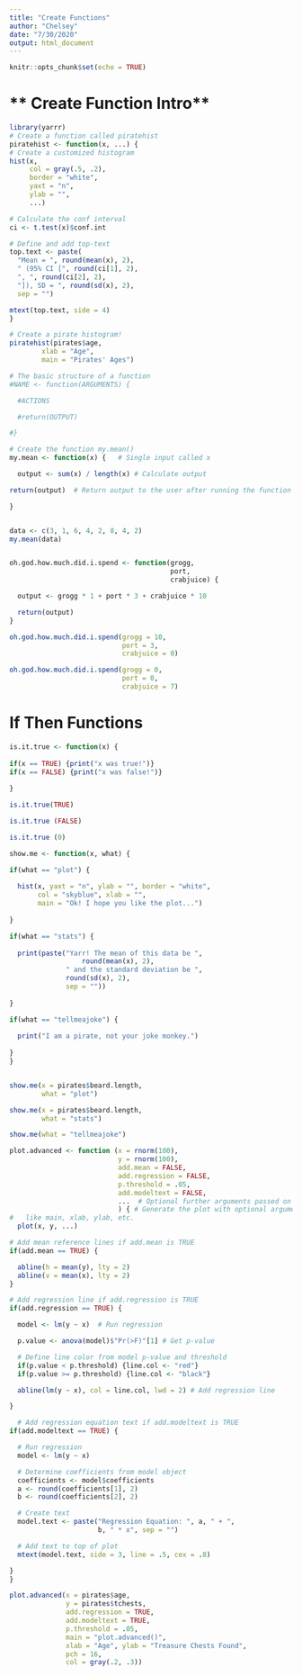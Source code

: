 ```yaml
---
title: "Create Functions"
author: "Chelsey"
date: "7/30/2020"
output: html_document
---
```


```r
knitr::opts_chunk$set(echo = TRUE)
```

# ** Create Function Intro**
```r
library(yarrr)
# Create a function called piratehist
piratehist <- function(x, ...) {
# Create a customized histogram  
hist(x,
     col = gray(.5, .2),
     border = "white",
     yaxt = "n",
     ylab = "",
     ...)

# Calculate the conf interval
ci <- t.test(x)$conf.int

# Define and add top-text
top.text <- paste(
  "Mean = ", round(mean(x), 2),
  " (95% CI [", round(ci[1], 2),
  ", ", round(ci[2], 2), 
  "]), SD = ", round(sd(x), 2), 
  sep = "")

mtext(top.text, side = 4)
}

# Create a pirate histogram!
piratehist(pirates$age,
        xlab = "Age",
        main = "Pirates' Ages")

# The basic structure of a function
#NAME <- function(ARGUMENTS) {

  #ACTIONS

  #return(OUTPUT)

#}

# Create the function my.mean()
my.mean <- function(x) {   # Single input called x

  output <- sum(x) / length(x) # Calculate output

return(output)  # Return output to the user after running the function

}


data <- c(3, 1, 6, 4, 2, 8, 4, 2)
my.mean(data)


oh.god.how.much.did.i.spend <- function(grogg,
                                        port,
                                        crabjuice) {

  output <- grogg * 1 + port * 3 + crabjuice * 10

  return(output)
}

oh.god.how.much.did.i.spend(grogg = 10,
                            port = 3,
                            crabjuice = 0)

oh.god.how.much.did.i.spend(grogg = 0,
                            port = 0,
                            crabjuice = 7)
```
# **If Then Functions**
```r

is.it.true <- function(x) {
  
if(x == TRUE) {print("x was true!")}
if(x == FALSE) {print("x was false!")}
  
}

is.it.true(TRUE)

is.it.true (FALSE)

is.it.true (0)

show.me <- function(x, what) {

if(what == "plot") {
  
  hist(x, yaxt = "n", ylab = "", border = "white", 
       col = "skyblue", xlab = "",
       main = "Ok! I hope you like the plot...")
  
}

if(what == "stats") {
  
  print(paste("Yarr! The mean of this data be ", 
                  round(mean(x), 2),
              " and the standard deviation be ", 
              round(sd(x), 2),
              sep = ""))
  
}

if(what == "tellmeajoke") {
  
  print("I am a pirate, not your joke monkey.")
  
}
}


show.me(x = pirates$beard.length, 
        what = "plot")

show.me(x = pirates$beard.length, 
        what = "stats")

show.me(what = "tellmeajoke")
```
```r

plot.advanced <- function (x = rnorm(100),
                           y = rnorm(100),
                           add.mean = FALSE,
                           add.regression = FALSE,
                           p.threshold = .05,
                           add.modeltext = FALSE,
                           ...  # Optional further arguments passed on to plot
                           ) { # Generate the plot with optional arguments
#   like main, xlab, ylab, etc.
  plot(x, y, ...)

# Add mean reference lines if add.mean is TRUE
if(add.mean == TRUE) {

  abline(h = mean(y), lty = 2)
  abline(v = mean(x), lty = 2)
}

# Add regression line if add.regression is TRUE
if(add.regression == TRUE) {

  model <- lm(y ~ x)  # Run regression

  p.value <- anova(model)$"Pr(>F)"[1] # Get p-value

  # Define line color from model p-value and threshold
  if(p.value < p.threshold) {line.col <- "red"}
  if(p.value >= p.threshold) {line.col <- "black"}

  abline(lm(y ~ x), col = line.col, lwd = 2) # Add regression line

}

  # Add regression equation text if add.modeltext is TRUE
if(add.modeltext == TRUE) {

  # Run regression
  model <- lm(y ~ x)

  # Determine coefficients from model object
  coefficients <- model$coefficients
  a <- round(coefficients[1], 2)
  b <- round(coefficients[2], 2)

  # Create text
  model.text <- paste("Regression Equation: ", a, " + ",
                      b, " * x", sep = "")

  # Add text to top of plot
  mtext(model.text, side = 3, line = .5, cex = .8)

}
}

plot.advanced(x = pirates$age,
              y = pirates$tchests,
              add.regression = TRUE,
              add.modeltext = TRUE,
              p.threshold = .05,
              main = "plot.advanced()",
              xlab = "Age", ylab = "Treasure Chests Found",
              pch = 16,
              col = gray(.2, .3))

 

```